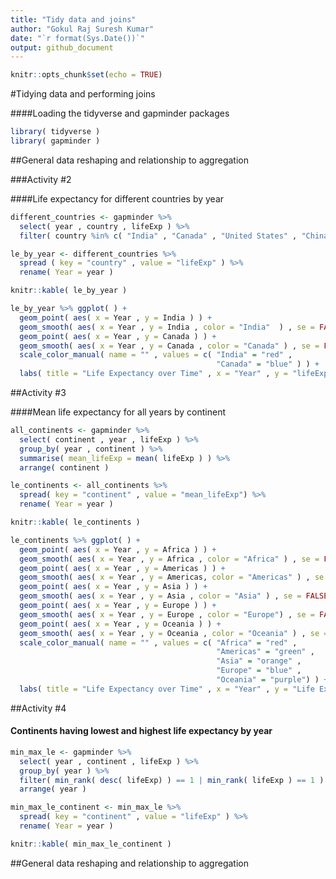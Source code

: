 ```yaml
---
title: "Tidy data and joins"
author: "Gokul Raj Suresh Kumar"
date: "`r format(Sys.Date())`"
output: github_document
---
```


```r
knitr::opts_chunk$set(echo = TRUE)
```

#Tidying data and performing joins

####Loading the tidyverse and gapminder packages

```r
library( tidyverse )
library( gapminder )
```

##General data reshaping and relationship to aggregation

###Activity #2 

####Life expectancy for different countries by year

```r
different_countries <- gapminder %>% 
  select( year , country , lifeExp ) %>% 
  filter( country %in% c( "India" , "Canada" , "United States" , "China" , "Japan" ) )

le_by_year <- different_countries %>% 
  spread ( key = "country" , value = "lifeExp" ) %>% 
  rename( Year = year )

knitr::kable( le_by_year )

le_by_year %>% ggplot( ) +
  geom_point( aes( x = Year , y = India ) ) +  
  geom_smooth( aes( x = Year , y = India , color = "India"  ) , se = FALSE ) +
  geom_point( aes( x = Year , y = Canada ) ) +  
  geom_smooth( aes( x = Year , y = Canada , color = "Canada" ) , se = FALSE ) +
  scale_color_manual( name = "" , values = c( "India" = "red" ,
                                              "Canada" = "blue" ) ) +
  labs( title = "Life Expectancy over Time" , x = "Year" , y = "lifeExp" )
```

##Activity #3

####Mean life expectancy for all years by continent

```r
all_continents <- gapminder %>% 
  select( continent , year , lifeExp ) %>% 
  group_by( year , continent ) %>% 
  summarise( mean_lifeExp = mean( lifeExp ) ) %>% 
  arrange( continent )

le_continents <- all_continents %>% 
  spread( key = "continent" , value = "mean_lifeExp") %>% 
  rename( Year = year )

knitr::kable( le_continents )

le_continents %>% ggplot( ) +
  geom_point( aes( x = Year , y = Africa ) ) +
  geom_smooth( aes( x = Year , y = Africa , color = "Africa" ) , se = FALSE ) +
  geom_point( aes( x = Year , y = Americas ) ) +
  geom_smooth( aes( x = Year , y = Americas, color = "Americas" ) , se = FALSE ) +
  geom_point( aes( x = Year , y = Asia ) ) +
  geom_smooth( aes( x = Year , y = Asia , color = "Asia" ) , se = FALSE ) +
  geom_point( aes( x = Year , y = Europe ) ) +
  geom_smooth( aes( x = Year , y = Europe , color = "Europe") , se = FALSE ) +
  geom_point( aes( x = Year , y = Oceania ) ) + 
  geom_smooth( aes( x = Year , y = Oceania , color = "Oceania" ) , se = FALSE ) +
  scale_color_manual( name = "" , values = c( "Africa" = "red" , 
                                              "Americas" = "green" ,
                                              "Asia" = "orange" , 
                                              "Europe" = "blue" ,
                                              "Oceania" = "purple") ) +
  labs( title = "Life Expectancy over Time" , x = "Year" , y = "Life Expectancy" )
```

##Activity #4

#### Continents having lowest and highest life expectancy by year

```r
min_max_le <- gapminder %>%
  select( year , continent , lifeExp ) %>%
  group_by( year ) %>%
  filter( min_rank( desc( lifeExp) ) == 1 | min_rank( lifeExp ) == 1 ) %>% 
  arrange( year )

min_max_le_continent <- min_max_le %>% 
  spread( key = "continent" , value = "lifeExp" ) %>% 
  rename( Year = year )

knitr::kable( min_max_le_continent )
```

##General data reshaping and relationship to aggregation
